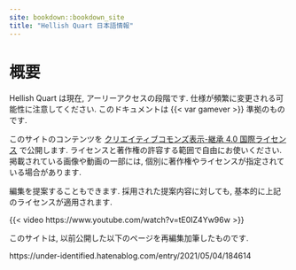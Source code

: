 ---
site: bookdown::bookdown_site
title: "Hellish Quart 日本語情報"
---


# 概要 {-}

:::{.callout-warning}

Hellish Quart は現在, アーリーアクセスの段階です. 仕様が頻繁に変更される可能性に注意してください. このドキュメントは {{< var gamever >}} 準拠のものです.

:::

:::{.callout-note}

このサイトのコンテンツを [クリエイティブコモンズ表示-継承 4.0 国際ライセンス](https://creativecommons.org/licenses/by-sa/4.0/deed.ja) で公開します. ライセンスと著作権の許容する範囲で自由にお使いください. 掲載されている画像や動画の一部には, 個別に著作権やライセンスが指定されている場合があります.

編集を提案することもできます. 採用された提案内容に対しても, 基本的に上記のライセンスが適用されます.

:::

{{< video https://www.youtube.com/watch?v=tE0IZ4Yw96w >}}

このサイトは, 以前公開した以下のページを再編集加筆したものです.

https://under-identified.hatenablog.com/entry/2021/05/04/184614
